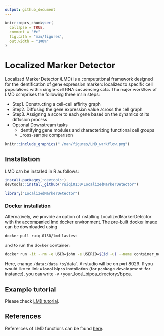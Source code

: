 ```yaml
---
output: github_document
---
```


```r
knitr::opts_chunk$set(
  collapse = TRUE,
  comment = "#>",
  fig.path = "man/figures",
  out.width = "100%"
)
```

# Localized Marker Detector

<!-- badges: start -->
<!-- badges: end -->

Localized Marker Detector (LMD) is a computational framework designed for the identification of gene expression markers localized to specific cell populations within single-cell RNA sequencing data. The major workflow of LMD comprises the following three main steps:

* Step1. Constructing a cell-cell affinity graph
* Step2. Diffusing the gene expression value across the cell graph
* Step3. Assigning a score to each gene based on the dynamics of its diffusion process
* Optional Downstream tasks
  * Identifying gene modules and characterizing functional cell groups
  * Cross-sample comparison

```r
knitr::include_graphics("./man/figures/LMD_workflow.png")
```

## Installation

LMD can be installed in R as follows:

``` r
install.packages("devtools")
devtools::install_github("ruiqi0130/LocalizedMarkerDetector")

library("LocalizedMarkerDetector")
```

### Docker installation

Alternatively, we provide an option of installing LocalizedMarkerDetector with the accompanied lmd docker environment. The pre-built docker image can be downloaded using

``` bash
docker pull ruiqi0130/lmd:lastest
```

and to run the docker container:

``` bash
docker run -it --rm -e USER=john -e USERID=$(id -u) --name container_name -p 8029:8787  -v /data/:/data/   docker.io/jyc34/bipca-experiment:lastest
```

Here, change `/data:/data to `<your_local_data_directory>:/data`. A rstudio will be on port 8029. If you would like to link a local bipca installation (for package development, for instance), you can write -v <your_local_bipca_directory:/bipca.



## Example tutorial
Please check [LMD tutorial](https://ruiqi0130.github.io/LocalizedMarkerDetector/articles/).

## References
References of LMD functions can be found [here](https://ruiqi0130.github.io/LocalizedMarkerDetector/reference/index.html).

<!-- Data used in this tutorial can be downloaded from [Tabula Muris](https://figshare.com/ndownloader/files/13092380). -->

